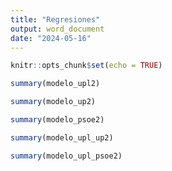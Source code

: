 ```yaml
---
title: "Regresiones"
output: word_document
date: "2024-05-16"
---
```


```r
knitr::opts_chunk$set(echo = TRUE)
```

```r
summary(modelo_upl2)
```

```r
summary(modelo_up2)
```

```r
summary(modelo_psoe2)
```

```r
summary(modelo_upl_up2)
```

```r
summary(modelo_upl_psoe2)
```
